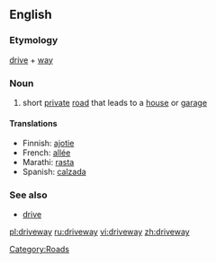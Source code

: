 ==English==

===Etymology===
[[drive]] + [[way]]

===Noun===
{{wikipedia}}
{{en-noun}}
#{{US}} short [[private]] [[road]] that leads to a [[house]] or [[garage]]

====Translations====
{{top}}
*Finnish: [[ajotie]]
*French:  [[allée]]
*Marathi: [[rasta]]
*Spanish: [[calzada]]
{{bottom}}

===See also===
*[[drive]] {{UK}}

[[Category:Roads]]

[[pl:driveway]]
[[ru:driveway]]
[[vi:driveway]]
[[zh:driveway]]